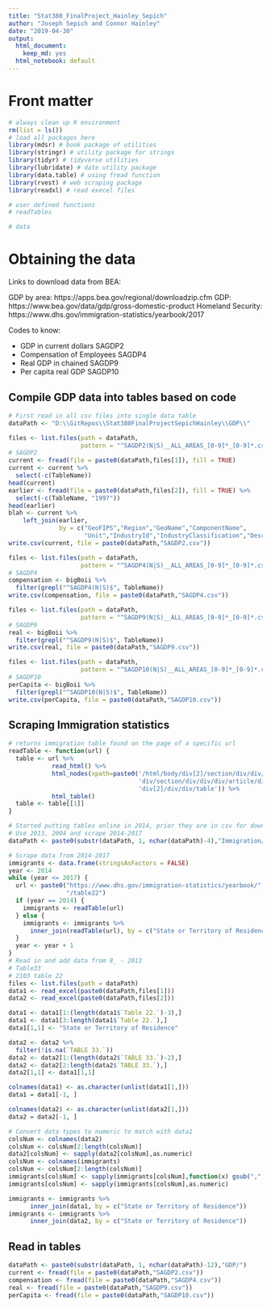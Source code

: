 ---
title: "Stat380_FinalProject_Hainley_Sepich"
author: "Joseph Sepich and Connor Hainley"
date: "2019-04-30"
output: 
  html_document:
    keep_md: yes
  html_notebook: default
---

# Front matter

```{r message = FALSE, warning = FALSE}
# always clean up R environment
rm(list = ls())
# load all packages here
library(mdsr) # book package of utilities
library(stringr) # utility package for strings
library(tidyr) # tidyverse utilities
library(lubridate) # date utility package
library(data.table) # using fread function
library(rvest) # web scraping package
library(readxl) # read execel files

# user defined functions
# readTables

# data
```
# Obtaining the data

Links to download data from BEA:

GDP by area:  https://apps.bea.gov/regional/downloadzip.cfm
GDP: https://www.bea.gov/data/gdp/gross-domestic-product
Homeland Security: https://www.dhs.gov/immigration-statistics/yearbook/2017


Codes to know:

* GDP in current dollars SAGDP2
* Compensation of Employees SAGDP4
* Real GDP in chained SAGDP9
* Per capita real GDP SAGDP10

## Compile GDP data into tables based on code

```{r}
# First read in all csv files into single data table
dataPath <- "D:\\GitRepos\\Stat380FinalProjectSepichHainley\\GDP\\"
```

```{r}
files <- list.files(path = dataPath,
                    pattern = "^SAGDP2(N|S)__ALL_AREAS_[0-9]*_[0-9]*.csv$")
# SAGDP2
current <- fread(file = paste0(dataPath,files[1]), fill = TRUE)
current <- current %>%
  select(-c(TableName))
head(current)
earlier <- fread(file = paste0(dataPath,files[2]), fill = TRUE) %>%
  select(-c(TableName, "1997"))
head(earlier)
blah <- current %>%
    left_join(earlier,
              by = c("GeoFIPS","Region","GeoName","ComponentName",
                     "Unit","IndustryId","IndustryClassification","Description"))
write.csv(current, file = paste0(dataPath,"SAGDP2.csv"))
```

```{r}
files <- list.files(path = dataPath,
                    pattern = "^SAGDP4(N|S)__ALL_AREAS_[0-9]*_[0-9]*.csv$")
# SAGDP4
compensation <- bigBoii %>%
  filter(grepl("^SAGDP4(N|S)$", TableName))
write.csv(compensation, file = paste0(dataPath,"SAGDP4.csv"))
```

```{r}
files <- list.files(path = dataPath,
                    pattern = "^SAGDP9(N|S)__ALL_AREAS_[0-9]*_[0-9]*.csv$")
# SAGDP9
real <- bigBoii %>%
  filter(grepl("^SAGDP9(N|S)$", TableName))
write.csv(real, file = paste0(dataPath,"SAGDP9.csv"))
```

```{r}
files <- list.files(path = dataPath,
                    pattern = "^SAGDP10(N|S)__ALL_AREAS_[0-9]*_[0-9]*.csv$")
# SAGDP10
perCapita <- bigBoii %>%
  filter(grepl("^SAGDP10(N|S)$", TableName))
write.csv(perCapita, file = paste0(dataPath,"SAGDP10.csv"))
```
 
## Scraping Immigration statistics 
 
```{r}
# returns immigration table found on the page of a specific url
readTable <- function(url) {
  table <- url %>%
            read_html() %>%
            html_nodes(xpath=paste0('/html/body/div[2]/section/div/div/div[2]/',
                                    'div/section/div/div/div/article/div[1]/',
                                    'div[2]/div/div/table')) %>%
            html_table()
  table <- table[[1]]
}
```

```{r}
# Started putting tables online in 2014, prior they are in csv for download.
# Use 2013, 2004 and scrape 2014-2017
dataPath <- paste0(substr(dataPath, 1, nchar(dataPath)-4),"Immigration/")
```
```{r}
# Scrape data from 2014-2017
immigrants <- data.frame(stringsAsFactors = FALSE)
year <- 2014
while (year <= 2017) {
  url <- paste0("https://www.dhs.gov/immigration-statistics/yearbook/",year,
                "/table22")
  if (year == 2014) {
    immigrants <- readTable(url)
  } else {
    immigrants <- immigrants %>%
      inner_join(readTable(url), by = c("State or Territory of Residence"))
  }
  year <- year + 1
}
# Read in and add data from 8_ - 2013
# Table33
# 2103 table 22
files <- list.files(path = dataPath)
data1 <- read_excel(paste0(dataPath,files[1]))
data2 <- read_excel(paste0(dataPath,files[2]))

data1 <- data1[1:(length(data1$`Table 22.`)-3),]
data1 <- data1[3:length(data1$`Table 22.`),]
data1[1,1] <- "State or Territory of Residence"

data2 <- data2 %>%
  filter(!is.na(`TABLE 33.`))
data2 <- data2[1:(length(data2$`TABLE 33.`)-2),]
data2 <- data2[2:length(data2$`TABLE 33.`),]
data2[1,1] <- data1[1,1]

colnames(data1) <- as.character(unlist(data1[1,]))
data1 = data1[-1, ]

colnames(data2) <- as.character(unlist(data2[1,]))
data2 = data2[-1, ]

# Convert data types to numeric to match with data1
colsNum <- colnames(data2)
colsNum <- colsNum[2:length(colsNum)]
data2[colsNum] <- sapply(data2[colsNum],as.numeric)
colsNum <- colnames(immigrants)
colsNum <- colsNum[2:length(colsNum)]
immigrants[colsNum] <- sapply(immigrants[colsNum],function(x) gsub(",","",x))
immigrants[colsNum] <- sapply(immigrants[colsNum],as.numeric)

immigrants <- immigrants %>%
      inner_join(data1, by = c("State or Territory of Residence"))
immigrants <- immigrants %>%
      inner_join(data2, by = c("State or Territory of Residence"))
```
 
## Read in tables
```{r}
dataPath <- paste0(substr(dataPath, 1, nchar(dataPath)-12),"GDP/")
current <- fread(file = paste0(dataPath,"SAGDP2.csv"))
compensation <- fread(file = paste0(dataPath,"SAGDP4.csv"))
real <- fread(file = paste0(dataPath,"SAGDP9.csv"))
perCapita <- fread(file = paste0(dataPath,"SAGDP10.csv"))
```












